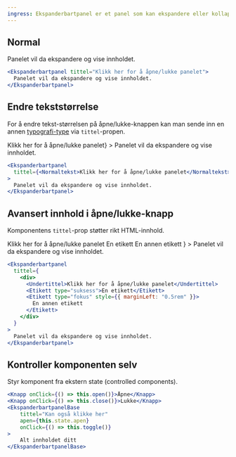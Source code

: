 ```yaml
---
ingress: Ekspanderbartpanel er et panel som kan ekspandere eller kollapse innhold. Komponenten bruker npm-pakken <a href="https://www.npmjs.com/package/react-collapse">React-collapse</a> og extender props fra den.
---
```



## Normal

<Example>
  <Ekspanderbartpanel tittel="Klikk her for å åpne/lukke panelet">
    Panelet vil da ekspandere og vise innholdet.
  </Ekspanderbartpanel>
</Example>

```jsx
<Ekspanderbartpanel tittel="Klikk her for å åpne/lukke panelet">
  Panelet vil da ekspandere og vise innholdet.
</Ekspanderbartpanel>
```

## Endre tekststørrelse

For å endre tekst-størrelsen på åpne/lukke-knappen kan man sende inn en annen
[typografi-type](/components/typografi) via `tittel`-propen.

<Example>
  <Ekspanderbartpanel
    tittel={<Normaltekst>Klikk her for å åpne/lukke panelet</Normaltekst>}
  >
    Panelet vil da ekspandere og vise innholdet.
  </Ekspanderbartpanel>
</Example>

```jsx
<Ekspanderbartpanel
  tittel={<Normaltekst>Klikk her for å åpne/lukke panelet</Normaltekst>}
>
  Panelet vil da ekspandere og vise innholdet.
</Ekspanderbartpanel>
```

## Avansert innhold i åpne/lukke-knapp

Komponentens `tittel`-prop støtter rikt HTML-innhold.

<Example>
  <Ekspanderbartpanel
    tittel={
      <div>
        <Undertittel>Klikk her for å åpne/lukke panelet</Undertittel>
        <Etikett type="suksess">En etikett</Etikett>
        <Etikett type="fokus" style={{ marginLeft: "0.5rem" }}>
          En annen etikett
        </Etikett>
      </div>
    }
  >
    Panelet vil da ekspandere og vise innholdet.
  </Ekspanderbartpanel>
</Example>

```jsx
<Ekspanderbartpanel
  tittel={
    <div>
      <Undertittel>Klikk her for å åpne/lukke panelet</Undertittel>
      <Etikett type="suksess">En etikett</Etikett>
      <Etikett type="fokus" style={{ marginLeft: "0.5rem" }}>
        En annen etikett
      </Etikett>
    </div>
  }
>
  Panelet vil da ekspandere og vise innholdet.
</Ekspanderbartpanel>
```

## Kontroller komponenten selv

Styr komponent fra ekstern state (controlled components).

<Example>
  <EkspanderbartpanelEksempel />
</Example>

```jsx
<Knapp onClick={() => this.open()}>Åpne</Knapp>
<Knapp onClick={() => this.close()}>Lukke</Knapp>
<EkspanderbartpanelBase
    tittel="Kan også klikke her"
    apen={this.state.apen}
    onClick={() => this.toggle()}
>
    Alt innholdet ditt
</EkspanderbartpanelBase>
```
